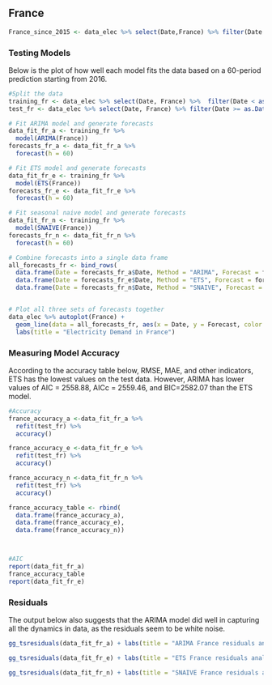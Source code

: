 
## France{.tabset}

```r
France_since_2015 <- data_elec %>% select(Date,France) %>% filter(Date >= as.Date("2015-01-01"))
```

### **Testing Models**
Below is the plot of how well each model fits the data based on a 60-period prediction starting from 2016. 
```r

#Split the data
training_fr <- data_elec %>% select(Date, France) %>%  filter(Date < as.Date("2016-01-01"))
test_fr <- data_elec %>% select(Date, France) %>% filter(Date >= as.Date("2016-01-01"))

# Fit ARIMA model and generate forecasts
data_fit_fr_a <- training_fr %>%
  model(ARIMA(France))
forecasts_fr_a <- data_fit_fr_a %>%
  forecast(h = 60)

# Fit ETS model and generate forecasts
data_fit_fr_e <- training_fr %>%
  model(ETS(France))
forecasts_fr_e <- data_fit_fr_e %>%
  forecast(h = 60)

# Fit seasonal naive model and generate forecasts
data_fit_fr_n <- training_fr %>%
  model(SNAIVE(France))
forecasts_fr_n <- data_fit_fr_n %>%
  forecast(h = 60)

# Combine forecasts into a single data frame
all_forecasts_fr <- bind_rows(
  data.frame(Date = forecasts_fr_a$Date, Method = "ARIMA", Forecast = forecasts_fr_a$.mean),
  data.frame(Date = forecasts_fr_e$Date, Method = "ETS", Forecast = forecasts_fr_e$.mean),
  data.frame(Date = forecasts_fr_n$Date, Method = "SNAIVE", Forecast = forecasts_fr_n$.mean))


# Plot all three sets of forecasts together
data_elec %>% autoplot(France) +
  geom_line(data = all_forecasts_fr, aes(x = Date, y = Forecast, color = Method)) +
  labs(title = "Electricity Demand in France")

```

### **Measuring Model Accuracy**
According to the accuracy table below, RMSE, MAE, and other indicators, ETS has the lowest values on the test data. However, ARIMA has lower values of AIC = 2558.88, AICc = 2559.46, and BIC=2582.07 than the ETS model. 
```r
#Accuracy
france_accuracy_a <-data_fit_fr_a %>%
  refit(test_fr) %>%
  accuracy()

france_accuracy_e <-data_fit_fr_e %>%
  refit(test_fr) %>%
  accuracy()

france_accuracy_n <-data_fit_fr_n %>%
  refit(test_fr) %>%
  accuracy()

france_accuracy_table <- rbind(
  data.frame(france_accuracy_a),
  data.frame(france_accuracy_e),
  data.frame(france_accuracy_n))



#AIC
report(data_fit_fr_a)
france_accuracy_table
report(data_fit_fr_e)

```

### **Residuals**
The output below also suggests that the ARIMA model did well in capturing all the dynamics in data, as the residuals seem to be white noise.
```r
gg_tsresiduals(data_fit_fr_a) + labs(title = "ARIMA France residuals analysis")

gg_tsresiduals(data_fit_fr_e) + labs(title = "ETS France residuals analysis")

gg_tsresiduals(data_fit_fr_n) + labs(title = "SNAIVE France residuals analysis")
```

















